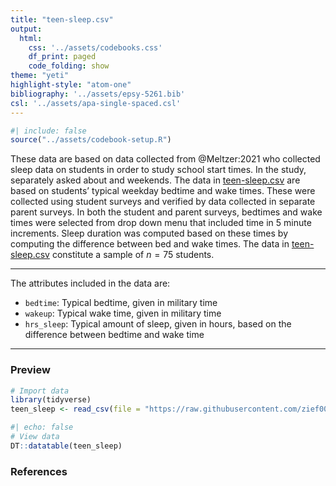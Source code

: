 ```yaml
---
title: "teen-sleep.csv"
output: 
  html:
    css: '../assets/codebooks.css'
    df_print: paged
    code_folding: show
theme: "yeti"
highlight-style: "atom-one"
bibliography: '../assets/epsy-5261.bib'
csl: '../assets/apa-single-spaced.csl'
---
```



```r
#| include: false
source("../assets/codebook-setup.R")
```


These data are based on data collected from @Meltzer:2021 who collected sleep data on students in order to study school start times. In the study,  separately asked about  and weekends. The data in [teen-sleep.csv](https://raw.githubusercontent.com/zief0002/epsy-5261/main/data/teen-sleep.csv) are based on students' typical weekday bedtime and wake times. These were collected using student surveys and verified by data collected in separate parent surveys. In both the student and parent surveys, bedtimes and wake times were selected from drop down menu that included time in 5 minute increments. Sleep duration was computed based on these times by computing the difference between bed and wake times. The data in [teen-sleep.csv](https://raw.githubusercontent.com/zief0002/epsy-5261/main/data/teen-sleep.csv) constitute a sample of $n=75$ students.

---

The attributes included in the data are:

- `bedtime`: Typical bedtime, given in military time
- `wakeup`: Typical wake time, given in military time
- `hrs_sleep`: Typical amount of sleep, given in hours, based on the difference between bedtime and wake time


---


### Preview

```r
# Import data
library(tidyverse)
teen_sleep <- read_csv(file = "https://raw.githubusercontent.com/zief0002/epsy-5261/main/data/teen-sleep.csv")
```

```r
#| echo: false
# View data
DT::datatable(teen_sleep)
```


### References



